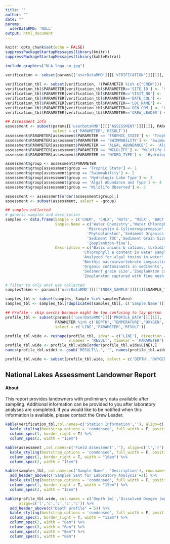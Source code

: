 ```yaml
---
title: ""
author: ""
date: ""
params:
  userDataRMD: 'NULL'
output: html_document
---
```



```r
knitr::opts_chunk$set(echo = FALSE)
suppressPackageStartupMessages(library(knitr))
suppressPackageStartupMessages(library(kableExtra))


```



```r

include_graphics("NLA_logo_sm.jpg")

verification <- subset(params[['userDataRMD']][['VERIFICATION']][[1]], PARAMETER %in% c('SITE_ID','VISIT_NO', "DATE_COL","LOC_NAME",                                                        "GEN_COM","CREW_LEADER"), select = c('PARAMETER','RESULT')) 
  
verification_tbl <- subset(verification, !(PARAMETER %in% c("CREW")))
verification_tbl$PARAMETER[verification_tbl$PARAMETER=='SITE_ID'] <- 'Site ID'
verification_tbl$PARAMETER[verification_tbl$PARAMETER=='VISIT_NO'] <- 'Visit Number'
verification_tbl$PARAMETER[verification_tbl$PARAMETER=='DATE_COL'] <- 'Sample Date'
verification_tbl$PARAMETER[verification_tbl$PARAMETER=='LOC_NAME'] <- 'Location'
verification_tbl$PARAMETER[verification_tbl$PARAMETER=='GEN_COM'] <- 'General Site Comments'
verification_tbl$PARAMETER[verification_tbl$PARAMETER=='CREW_LEADER'] <- 'Crew Leader'

```

```r
## Assessment info
assessment <- subset(params[['userDataRMD']][['ASSESSMENT']][[1]], PARAMETER %in% c('TROPHIC_STATE','ALGAL_ABUNDANCE','WILDLIFE','HYDRO_TYPE','SWIMMABILITY'),
                     select = c('PARAMETER','RESULT'))
assessment$PARAMETER[assessment$PARAMETER == 'TROPHIC_STATE'] <- 'Trophic State'
assessment$PARAMETER[assessment$PARAMETER == 'SWIMMABILITY'] <- 'Swimmability'
assessment$PARAMETER[assessment$PARAMETER == 'ALGAL_ABUNDANCE'] <- 'Algal Abundance and Type'
assessment$PARAMETER[assessment$PARAMETER == 'WILDLIFE'] <- 'Wildlife Observed'
assessment$PARAMETER[assessment$PARAMETER == 'HYDRO_TYPE'] <- 'Hydrologic Lake Type'

assessment$group <- assessment$PARAMETER
assessment$group[assessment$group == 'Trophic State'] <- 1
assessment$group[assessment$group == 'Swimmability'] <- 2
assessment$group[assessment$group == 'Hydrologic Lake Type'] <- 3
assessment$group[assessment$group == 'Algal Abundance and Type'] <- 4
assessment$group[assessment$group == 'Wildlife Observed'] <- 5

assessment <- assessment[order(assessment$group),]
assessment <- subset(assessment, select = -group)

```

```r
## samples collected
# generic samples and description
samples <- data.frame(Sample = c('CHEM', 'CHLX', 'NUTS', 'MICX', 'BACT','BENT','PHYX','SEDO','SEDC','SEDG','ZOCN','ZOFN'),
                      Sample.Name = c('Water Chemistry','Water Chlorophyll a','Nutrients',
                                    'Microcystin & Cylindrospermopsin', 'Bacteria','Benthic Macroinvertebrates',
                                    'Phytoplankton','Sediment Organics',
                                    'Sediment TOC','Sediment Grain Size','Zooplankton-coarse',
                                    'Zooplankton-fine'),
                      Description = c('Basic anions & cations, turbidity, organic carbon, pH',
                                  'Chlorophyll a content in water sample','Phosphorus and nitrogen',
                                  'Analyzed for algal toxins in water','*E.coli* and enterococci',
                                  'Benthic macroinvertebrate composition','Algal species composition',
                                  'Organic contaminants in sediments', 'Sediment total organic carbon',
                                  'Sediment grain size','Zooplankton captured with coarse mesh',
                                  'Zooplankton captured with fine mesh'), stringsAsFactors=F)

# filter to only what was collected
samplesTaken <- params[['userDataRMD']][['INDEX_SAMPLE']][[1]]$SAMPLE_TYPE[params[['userDataRMD']][['INDEX_SAMPLE']][[1]]$PARAMETER %in% 'SAMPLE_ID']

samples_tbl <- subset(samples, Sample %in% samplesTaken)
samples_tbl <- samples_tbl[!duplicated(samples_tbl[, c('Sample.Name')]), c('Sample.Name','Description')]

```
```r
## Profile - skip secchi because might be too confusing to lay person
profile_tbl <- subset(params[['userDataRMD']][['PROFILE_DATA']][[1]], 
                      PARAMETER %in% c('DEPTH','TEMPERATURE','OXYGEN','PH','CONDUCTIVITY'), 
                      select = c('LINE','PARAMETER','RESULT'))

profile_tbl.wide <- reshape(profile_tbl, idvar = c('LINE'), direction = 'wide',
                            v.names = 'RESULT', timevar = 'PARAMETER')
profile_tbl.wide <- profile_tbl.wide[order(profile_tbl.wide$LINE),]
names(profile_tbl.wide) <- gsub('RESULT\\.', '', names(profile_tbl.wide))

profile_tbl.wide <- subset(profile_tbl.wide, select = c('DEPTH','OXYGEN','TEMPERATURE','PH','CONDUCTIVITY'))


```

## National Lakes Assessment Landowner Report

#### About
This report provides landowners with preliminary data available after sampling. Additional information can be provided to you after laboratory analyses are completed. If you would like to be notified when this information is available, please contact the Crew Leader.



```r
kable(verification_tbl,col.names=c('Station Information',''), align=c('l','r'), row.names=F) %>%
  kable_styling(bootstrap_options = 'condensed', full_width = F, position = "float_left") %>%
  column_spec(1, border_right = T) %>%
  column_spec(2, width = "15em")

kable(assessment ,col.names=c('Field Assessment',''), align=c('l','r'), row.names=F) %>%
  kable_styling(bootstrap_options = 'condensed', full_width = F, position = "float_left") %>%
  column_spec(1, border_right = T, width = "10em") %>%
  column_spec(2, width = "15em")

```


```r
kable(samples_tbl, col.names=c('Sample Name', 'Description'), row.names = FALSE, align=c('l','r')) %>%
  add_header_above(c('Samples Sent for Laboratory Analysis'=2)) %>%
  kable_styling(bootstrap_options = 'condensed', full_width = F, position = "float_left") %>%
  column_spec(1, border_right = T, width = "15em") %>%
  column_spec(2, width = "15em")
```
```r
kable(profile_tbl.wide, col.names = c('Depth (m)','Dissolved Oxygen (mg/L)','Temperature (C)','pH','Conductivity uS/cm'), row.names = FALSE, 
      align=c('l','c','c','c','c')) %>%
  add_header_above(c("Depth profile" = 5)) %>%
  kable_styling(bootstrap_options = 'condensed', full_width = F, position = "float_left") %>%
  column_spec(1, border_right = T, width = "12em") %>%
  column_spec(2, width = "8em") %>%
  column_spec(3, width = "8em") %>%
  column_spec(4, width = "8em") %>%
  column_spec(5, width = "8em")

```




